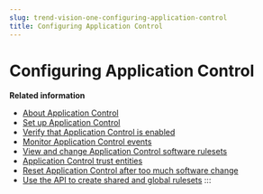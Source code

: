 ```yaml
---
slug: trend-vision-one-configuring-application-control
title: Configuring Application Control
---
```

# Configuring Application Control

**Related information**

- [About Application Control](application-control.mdx)
- [Set up Application Control](set-up-application-control.mdx)
- [Verify that Application Control is enabled](verify-app-control-enabled.mdx)
- [Monitor Application Control events](monitor-application-control-events-2.mdx)
- [View and change Application Control software rulesets](application-control-rulesets.mdx)
- [Application Control trust entities](application-control-trust-entities.mdx)
- [Reset Application Control after too much software change](reset-app-control-change.mdx)
- [Use the API to create shared and global rulesets](api-shared-global-rulesets.mdx)
:::
